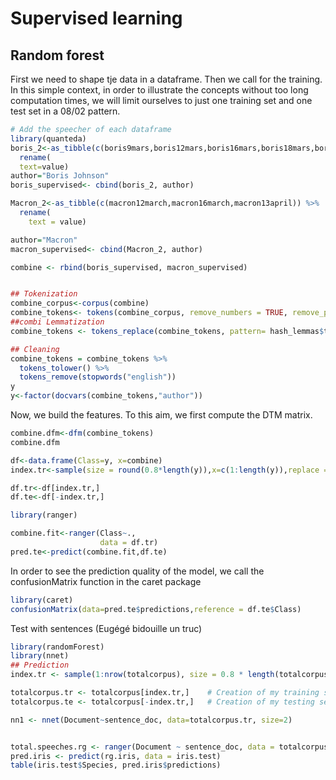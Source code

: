 # Supervised learning

## Random forest

First we need to shape tje data in a dataframe. Then we call for the training. In this simple context, in order to illustrate the concepts without too long computation times, we will limit ourselves to just one training set and one test set in a 08/02 pattern. 

```r
# Add the speecher of each dataframe
library(quanteda)
boris_2<-as_tibble(c(boris9mars,boris12mars,boris16mars,boris18mars,boris19mars,boris20mars,boris22mars)) %>%
  rename(
  text=value)
author="Boris Johnson"
boris_supervised<- cbind(boris_2, author)

Macron_2<-as_tibble(c(macron12march,macron16march,macron13april)) %>% 
  rename(
    text = value)

author="Macron"
macron_supervised<- cbind(Macron_2, author)

combine <- rbind(boris_supervised, macron_supervised)


## Tokenization
combine_corpus<-corpus(combine)
combine_tokens<- tokens(combine_corpus, remove_numbers = TRUE, remove_punct = TRUE, remove_symbols = TRUE, remove_separators = TRUE)
##combi Lemmatization
combine_tokens <- tokens_replace(combine_tokens, pattern= hash_lemmas$token, replacement = hash_lemmas$lemma )

## Cleaning
combine_tokens = combine_tokens %>% 
  tokens_tolower() %>% 
  tokens_remove(stopwords("english"))
y
y<-factor(docvars(combine_tokens,"author"))

```

Now, we build the features. To this aim, we first compute the DTM matrix.

```r
combine.dfm<-dfm(combine_tokens)
combine.dfm

```

```r
df<-data.frame(Class=y, x=combine)
index.tr<-sample(size = round(0.8*length(y)),x=c(1:length(y)),replace = FALSE)

df.tr<-df[index.tr,]
df.te<-df[-index.tr,]

library(ranger)

combine.fit<-ranger(Class~.,
                    data = df.tr)
pred.te<-predict(combine.fit,df.te)

```
In order to see the prediction quality of the model, we call the confusionMatrix function in the caret package


```r
library(caret)
confusionMatrix(data=pred.te$predictions,reference = df.te$Class)

```





Test with sentences (Eugégé bidouille un truc)
```r
library(randomForest)
library(nnet)
## Prediction
index.tr <- sample(1:nrow(totalcorpus), size = 0.8 * length(totalcorpus), replace = FALSE)

totalcorpus.tr <- totalcorpus[index.tr,]    # Creation of my training set
totalcorpus.te <- totalcorpus[-index.tr,]   # Creation of my testing set

nn1 <- nnet(Document~sentence_doc, data=totalcorpus.tr, size=2)


total.speeches.rg <- ranger(Document ~ sentence_doc, data = totalcorpus.tr)
pred.iris <- predict(rg.iris, data = iris.test)
table(iris.test$Species, pred.iris$predictions)

```
